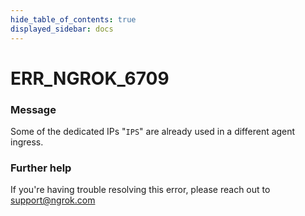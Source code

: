 ```yaml
---
hide_table_of_contents: true
displayed_sidebar: docs
---
```



# ERR_NGROK_6709

### Message

Some of the dedicated IPs "`IPS`" are already used in a different agent ingress.

<ErrorDetails error="err_ngrok_6709" />

### Further help

If you're having trouble resolving this error, please reach out to [support@ngrok.com](mailto:support@ngrok.com?subject=Help%20with%20ERR_NGROK_6709)


